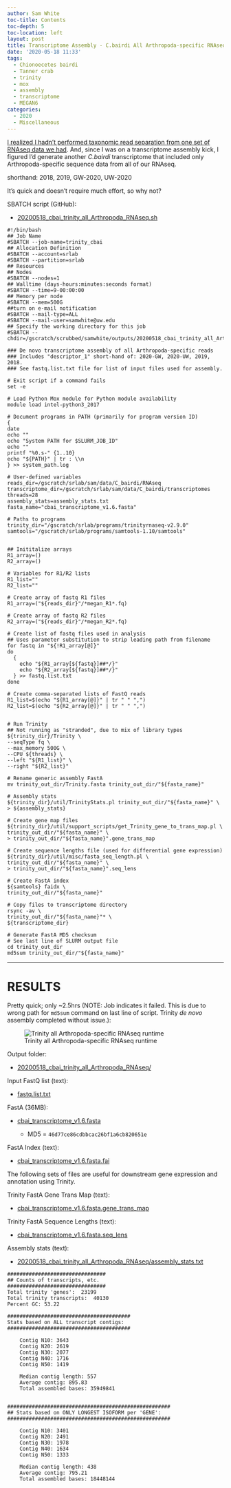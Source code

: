 ```yaml
---
author: Sam White
toc-title: Contents
toc-depth: 5
toc-location: left
layout: post
title: Transcriptome Assembly - C.bairdi All Arthropoda-specific RNAseq Data with Trinity on Mox
date: '2020-05-18 11:33'
tags:
  - Chionoecetes bairdi
  - Tanner crab
  - trinity
  - mox
  - assembly
  - transcriptome
  - MEGAN6
categories:
  - 2020
  - Miscellaneous
---
```

[I realized I hadn't performed taxonomic read separation from one set of RNAseq data we had](https://robertslab.github.io/sams-notebook/posts/2020/2020-05-18-Data-Wrangling---Arthropoda-and-Alveolata-D26-Pool-RNAseq-FastQ-Extractions/). And, since I was on a transcriptome assembly kick, I figured I'd generate another _C.bairdi_ transcriptome that included only Arthropoda-specific sequence data from all of our RNAseq.  

shorthand: 2018, 2019, GW-2020, UW-2020

It's quick and doesn't require much effort, so why not?

SBATCH script (GitHub):

- [20200518_cbai_trinity_all_Arthropoda_RNAseq.sh](https://github.com/RobertsLab/sams-notebook/blob/master/sbatch_scripts/20200518_cbai_trinity_all_Arthropoda_RNAseq.sh)

```shell
#!/bin/bash
## Job Name
#SBATCH --job-name=trinity_cbai
## Allocation Definition
#SBATCH --account=srlab
#SBATCH --partition=srlab
## Resources
## Nodes
#SBATCH --nodes=1
## Walltime (days-hours:minutes:seconds format)
#SBATCH --time=9-00:00:00
## Memory per node
#SBATCH --mem=500G
##turn on e-mail notification
#SBATCH --mail-type=ALL
#SBATCH --mail-user=samwhite@uw.edu
## Specify the working directory for this job
#SBATCH --chdir=/gscratch/scrubbed/samwhite/outputs/20200518_cbai_trinity_all_Arthropoda_RNAseq

### De novo transcriptome assembly of all Arthropoda-specific reads
### Includes "descriptor_1" short-hand of: 2020-GW, 2020-UW, 2019, 2018.
### See fastq.list.txt file for list of input files used for assembly.

# Exit script if a command fails
set -e

# Load Python Mox module for Python module availability
module load intel-python3_2017

# Document programs in PATH (primarily for program version ID)
{
date
echo ""
echo "System PATH for $SLURM_JOB_ID"
echo ""
printf "%0.s-" {1..10}
echo "${PATH}" | tr : \\n
} >> system_path.log

# User-defined variables
reads_dir=/gscratch/srlab/sam/data/C_bairdi/RNAseq
transcriptome_dir=/gscratch/srlab/sam/data/C_bairdi/transcriptomes
threads=28
assembly_stats=assembly_stats.txt
fasta_name="cbai_transcriptome_v1.6.fasta"

# Paths to programs
trinity_dir="/gscratch/srlab/programs/trinityrnaseq-v2.9.0"
samtools="/gscratch/srlab/programs/samtools-1.10/samtools"


## Inititalize arrays
R1_array=()
R2_array=()

# Variables for R1/R2 lists
R1_list=""
R2_list=""

# Create array of fastq R1 files
R1_array=("${reads_dir}"/*megan_R1*.fq)

# Create array of fastq R2 files
R2_array=("${reads_dir}"/*megan_R2*.fq)

# Create list of fastq files used in analysis
## Uses parameter substitution to strip leading path from filename
for fastq in "${!R1_array[@]}"
do
  {
    echo "${R1_array[${fastq}]##*/}"
    echo "${R2_array[${fastq}]##*/}"
  } >> fastq.list.txt
done

# Create comma-separated lists of FastQ reads
R1_list=$(echo "${R1_array[@]}" | tr " " ",")
R2_list=$(echo "${R2_array[@]}" | tr " " ",")


# Run Trinity
## Not running as "stranded", due to mix of library types
${trinity_dir}/Trinity \
--seqType fq \
--max_memory 500G \
--CPU ${threads} \
--left "${R1_list}" \
--right "${R2_list}"

# Rename generic assembly FastA
mv trinity_out_dir/Trinity.fasta trinity_out_dir/"${fasta_name}"

# Assembly stats
${trinity_dir}/util/TrinityStats.pl trinity_out_dir/"${fasta_name}" \
> ${assembly_stats}

# Create gene map files
${trinity_dir}/util/support_scripts/get_Trinity_gene_to_trans_map.pl \
trinity_out_dir/"${fasta_name}" \
> trinity_out_dir/"${fasta_name}".gene_trans_map

# Create sequence lengths file (used for differential gene expression)
${trinity_dir}/util/misc/fasta_seq_length.pl \
trinity_out_dir/"${fasta_name}" \
> trinity_out_dir/"${fasta_name}".seq_lens

# Create FastA index
${samtools} faidx \
trinity_out_dir/"${fasta_name}"

# Copy files to transcriptome directory
rsync -av \
trinity_out_dir/"${fasta_name}"* \
${transcriptome_dir}

# Generate FastA MD5 checksum
# See last line of SLURM output file
cd trinity_out_dir
md5sum trinity_out_dir/"${fasta_name}"
```

---

# RESULTS

Pretty quick; only ~2.5hrs (NOTE: Job indicates it failed. This is due to wrong path for `md5sum` command on last line of script. Trinity _de novo_ assembly completed without issue.):

![Trinity all Arthropoda-specific RNAseq runtime](https://github.com/RobertsLab/sams-notebook/blob/master/images/screencaps/20200518_cbai_trinity_all_Arthropoda_RNAseq_runtime.png?raw=true)


Output folder:

- [20200518_cbai_trinity_all_Arthropoda_RNAseq/](https://gannet.fish.washington.edu/Atumefaciens/20200518_cbai_trinity_all_Arthropoda_RNAseq/)

Input FastQ list (text):

- [fastq.list.txt](https://gannet.fish.washington.edu/Atumefaciens/20200518_cbai_trinity_all_Arthropoda_RNAseq/fastq.list.txt)

FastA (36MB):

- [cbai_transcriptome_v1.6.fasta](https://gannet.fish.washington.edu/Atumefaciens/20200518_cbai_trinity_all_Arthropoda_RNAseq/trinity_out_dir/cbai_transcriptome_v1.6.fasta)

  - MD5 = `46d77ce86cdbbcac26bf1a6cb820651e`

FastA Index (text):

- [cbai_transcriptome_v1.6.fasta.fai](https://gannet.fish.washington.edu/Atumefaciens/20200518_cbai_trinity_all_Arthropoda_RNAseq/trinity_out_dir/cbai_transcriptome_v1.6.fasta.fai)

The following sets of files are useful for downstream gene expression and annotation using Trinity.

Trinity FastA Gene Trans Map (text):

- [cbai_transcriptome_v1.6.fasta.gene_trans_map](https://gannet.fish.washington.edu/Atumefaciens/20200518_cbai_trinity_all_Arthropoda_RNAseq/trinity_out_dir/cbai_transcriptome_v1.6.fasta.gene_trans_map)

Trinity FastA Sequence Lengths (text):

- [cbai_transcriptome_v1.6.fasta.seq_lens](https://gannet.fish.washington.edu/Atumefaciens/20200518_cbai_trinity_all_Arthropoda_RNAseq/trinity_out_dir/cbai_transcriptome_v1.6.fasta.seq_lens)


Assembly stats (text):

- [20200518_cbai_trinity_all_Arthropoda_RNAseq/assembly_stats.txt](https://gannet.fish.washington.edu/Atumefaciens/20200518_cbai_trinity_all_Arthropoda_RNAseq/assembly_stats.txt)

```
################################
## Counts of transcripts, etc.
################################
Total trinity 'genes':	23199
Total trinity transcripts:	40130
Percent GC: 53.22

########################################
Stats based on ALL transcript contigs:
########################################

	Contig N10: 3643
	Contig N20: 2619
	Contig N30: 2077
	Contig N40: 1716
	Contig N50: 1419

	Median contig length: 557
	Average contig: 895.83
	Total assembled bases: 35949841


#####################################################
## Stats based on ONLY LONGEST ISOFORM per 'GENE':
#####################################################

	Contig N10: 3401
	Contig N20: 2491
	Contig N30: 1978
	Contig N40: 1634
	Contig N50: 1333

	Median contig length: 438
	Average contig: 795.21
	Total assembled bases: 18448144
  ```
